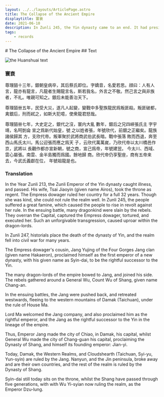```yaml
---
layout: ../../layouts/ArticlePage.astro
title: The Collapse of the Ancient Empire
displaytitle: 寰衰
date: 2021-06-10
description: In Zunli 245, the Yin dynasty came to an end. It had presided over the Ancient Empire for just over one millennia, yet due to famine and disaster, the rule of Yin finally shattered. Today, the Empire is cleaved in four, with two Emperors and two Kings, all in uneasy stalemate.
tags:
    - records
---
```


<ColourBand>
# The Collapse of the Ancient Empire
</ColourBand>

<CBox>
## Text 

![the Huanshuai text](/images/texts/zunli.png)

### 寰衰
<Large>尊理皕十三年，銀朝皇病卒，其后蔡氏即位。</Large>字嬌音，名愛若思。顔曰：人有人言，龍亦有龍言，凡龍者生賜龍言名，斯若我名，外言之不敬。然己言之與非族者，不礼。唯親可知之。<Large>銀后未能善治天下。</Large>

<Large>尊理皕卌五年，民受大災，遂凡人起變，變戰中多聖族龍民爲叛匪殺。叛匪破都，禽銀后，刑而弒之，如斯大犯噫，使衆龍君怒哉。</Large>

<Large>尊理皕卌七年，大史定之，銀代之沒，寰内大亂 數年，銀后之兄四峽張氏主</Large>
字宇靖，名呵剴侖
<Large>宣之爲新代始皇，號 之以姓者張，年號欣代，前銀之正繼矣。龍族諸侯歸其 方，支欣代帝。叛軍聚於武將商武伯武長暗。戰中張落 敗而西退，奔至西山馬氏太川。馬公迎張而應之爲天 子，云欣代萬萬嵗，乃欣代帝以太川橋邑作京，武將以 長觀作都亦宣新朝，號之商，宣己爲帝，年號建翌。 今太川、西域、雲心屬張。南雲、金半島獨而爲國。餘地歸 商。欣代帝仍享聖座，商有五帝来去，今武氏義獻在位， 年號祖龍是也。</Large>

### Translation 

In the Year Zunli 213, the Zunli Emperor of the Yin dynasty caught illness, and passed. His wife, Tsai Jiaoyin (given name Airos), took the throne as regent. The Empress dowager ruled her country for a full 32 years. Though she was kind, she could not rule the realm well. In Zunli 245, the people suffered a great famine, which caused the people to rise in revolt against her rule. In the ensuing battle, many dragonkind were slain by the rebels. They overran the Capital, captured the Empress dowager, tortured, and executed her. Such an unforgivable transgression, caused uproar within the dragon-lords.


In Zunli 247, historials place the death of the dynasty of Yin, and the realm fell into civil war for many years.

The Empress dowager's cousin, Jang Yujing of the Four Gorges Jang clan (given name Hakaeron), proclaimed himself as the first emperor of a new dynasty, with his given name as Syin-dai, to be the rightful successor to the Yin.

The many dragon-lords of the empire bowed to Jang, and joined his side. The rebels gathered around a General Wu, Count Wu of Shang, given name Chang-an.

In the ensuing battles, the Jang were pushed back, and retreated westwards, fleeing to the western mountains of Damak (Taichuan), under the rule of House Ma.

Lord Ma welcomed the Jang company, and also proclaimed him as the rightful emperor, and the Jang as the rightful successor to the Yin in the lineage of the empire.

Thus, Emperor Jang made the city of Chiao, in Damak, his capital, whilst General Wu made the city of Chang-guan his capital, proclaiming the Dynasty of Shang, and himself its founding emperor: Jian-yi.

Today, Damak, the Western Realms, and Cloudshearth (Taichuan, Syi-yu, Yun-syin) are ruled by the Jang. Nanyun, and the Jin peninsula, broke away and are their own countries, and the rest of the realm is ruled by the Dynasty of Shang.

Syin-dai still today sits on the throne, whilst the Shang have passed through five generations, with with Wu Yi-syian now ruling the realm, as the Emperor Dzu-lung.

</CBox>